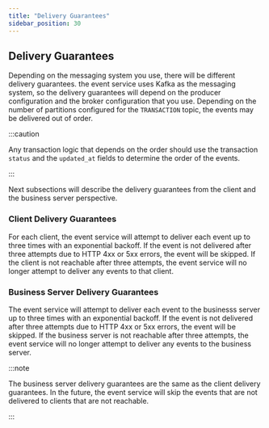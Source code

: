 ```yaml
---
title: "Delivery Guarantees"
sidebar_position: 30
---
```


## Delivery Guarantees

Depending on the messaging system you use, there will be different delivery guarantees. the event service uses Kafka as the messaging system, so the delivery guarantees will depend on the producer configuration and the broker configuration that you use. Depending on the number of partitions configured for the `TRANSACTION` topic, the events may be delivered out of order.

:::caution

Any transaction logic that depends on the order should use the transaction `status` and the `updated_at` fields to determine the order of the events.

:::

Next subsections will describe the delivery guarantees from the client and the business server perspective.

### Client Delivery Guarantees

For each client, the event service will attempt to deliver each event up to three times with an exponential backoff. If the event is not delivered after three attempts due to HTTP 4xx or 5xx errors, the event will be skipped. If the client is not reachable after three attempts, the event service will no longer attempt to deliver any events to that client.

### Business Server Delivery Guarantees

The event service will attempt to deliver each event to the businesss server up to three times with an exponential backoff. If the event is not delivered after three attempts due to HTTP 4xx or 5xx errors, the event will be skipped. If the business server is not reachable after three attempts, the event service will no longer attempt to deliver any events to the business server.

:::note

The business server delivery guarantees are the same as the client delivery guarantees. In the future, the event service will skip the events that are not delivered to clients that are not reachable.

:::
